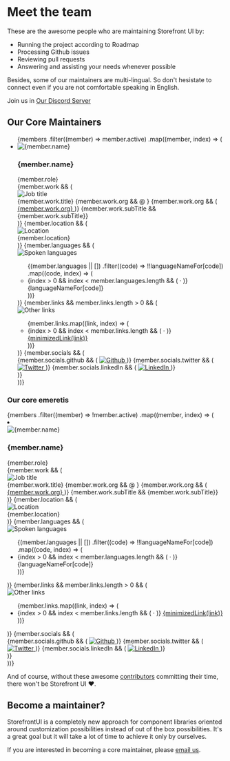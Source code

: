 
<Meta title="Team" />

<style>{`
  a {
    color: #5ece7b  !important;
  }

  .alert {
    background: #efeded;
    padding: 1rem;
    margin: 0.5rem 0 1rem;
  }

  .tip {
    border-left: 5px solid #5ece7b ;
  }

	.warning {
		border-left: 5px solid #ffc107;
		background-color: #fff4d5;
	}
  
  li.member {
    display: flex;
    padding: 1.5rem 0;
    border-bottom: 1px dashed #ececec;

  }

  .profile {
    margin-left: 1rem;
    flex: 1;
  }

  .avatar-img {
    width: 80px;
    height: 80px;
    border-radius: 50%;
  }

  h3 {
    margin-bottom: 0.5rem;
    margin-top: 0;
  }

  .row {
    font-size: 1em;
    margin-bottom: 0.5rem;
    display: flex;
    align-items: center;
  }

  .icon {
    margin-right: 0.5rem;
  }

  .role {
    text-transform: uppercase;
    font-size: 0.84em;
    font-weight: 600;
  }

  .sublist {
    list-style-type: none;
    padding-left: 0;
    font-weight: 600;
    margin: 0;
  }

  li {
    display: inline-block;
  }

  .dot {
    margin: 0 0.8rem;
  }

  .social-medias a {
    margin-right: 0.5rem;
  }
  
  .maintainers-work {
    display: flex;
  }
`}</style>

# Meet the team

These are the awesome people who are maintaining Storefront UI by:

<ul>
  <li class="maintainers-work">Running the project according to Roadmap</li>
  <li class="maintainers-work">Processing Github issues</li>
  <li class="maintainers-work">Reviewing pull requests</li>
  <li class="maintainers-work">
    Answering and assisting your needs whenever possible
  </li>
</ul>

Besides, some of our maintainers are multi-lingual. So don't hesistate to connect even if you are not comfortable speaking in English.

<div class="alert tip">

Join us in [Our Discord Server](https://discord.com/invite/TJpdzzN6q5)

</div>

## Our Core Maintainers

<ul style={{ listStyle: "none" }}>
  {members
    .filter((member) => member.active)
    .map((member, index) => (
      <li key={index} class="member">
        <div class="avatar">
          <img src={getAvatar(member)} alt={member.name} class="avatar-img" />
        </div>
        <div class="profile">
          <h3>{member.name}</h3>
          <div class="info">
            <div class="role row">{member.role}</div>
            {member.work && (
              <div class="job-title-container row">
                <div class="icon">
                  <img
                    src="https://res.cloudinary.com/mayashavin/image/upload/w_14,h_14,c_scale/v1567454220/StorefrontUI/briefcase-solid.jpg"
                    alt="Job title"
                  />
                </div>
                <div class="job-title">
                  <span>{member.work.title}</span>
                  {member.work.org && <span> @ </span>}
                  {member.work.org && (
                    <a
                      href={member.work.orgUrl}
                      target="_blank"
                      rel="noopener noreferrer"
                    >
                      {member.work.org}
                    </a>
                  )}
                  {member.work.subTitle && <span>{member.work.subTitle}</span>}
                </div>
              </div>
            )}
            {member.location && (
              <div class="location row">
                <div class="icon">
                  <img
                    src="https://res.cloudinary.com/mayashavin/image/upload/w_14,h_14,c_scale/v1567454220/StorefrontUI/map-marked-alt-solid.jpg"
                    alt="Location"
                  />
                </div>
                <span>{member.location}</span>
              </div>
            )}
            {member.languages && (
              <div class="languages row">
                <div class="icon">
                  <img
                    src="https://res.cloudinary.com/mayashavin/image/upload/w_14,h_14,c_scale/v1567454220/StorefrontUI/globe-solid.jpg"
                    alt="Spoken languages"
                  />
                </div>
                <ul class="sublist">
                  {(member.languages || [])
                    .filter((code) => !!languageNameFor[code])
                    .map((code, index) => (
                      <li key={code}>
                        {index > 0 && index < member.languages.length && (
                          <span class="dot">&middot;</span>
                        )}
                        {languageNameFor[code]}
                      </li>
                    ))}
                </ul>
              </div>
            )}
            {member.links && member.links.length > 0 && (
              <div class="links row">
                <div class="icon">
                  <img
                    src="https://res.cloudinary.com/mayashavin/image/upload/w_14,h_14,c_scale/v1567454220/StorefrontUI/link-solid.jpg"
                    alt="Other links"
                  />
                </div>
                <ul class="links-options sublist">
                  {member.links.map((link, index) => (
                    <li key={index}>
                      {index > 0 && index < member.links.length && (
                        <span class="dot">&middot;</span>
                      )}
                      <a href={link} target="_blank">
                        {minimizedLink(link)}
                      </a>
                    </li>
                  ))}
                </ul>
              </div>
            )}
            {member.socials && (
              <div class="social-medias row">
                {member.socials.github && (
                  <a
                    href={`https://github.com/${member.socials.github}/`}
                    target="_blank"
                    rel="noopener noreferrer"
                  >
                    <img
                      src="https://res.cloudinary.com/mayashavin/image/upload/h_20,c_thumb,g_auto/v1565642096/433-github.jpg"
                      alt="Github"
                    />
                  </a>
                )}
                {member.socials.twitter && (
                  <a
                    href={`https://twitter.com/${member.socials.twitter}`}
                    target="_blank"
                    rel="noopener noreferrer"
                  >
                    <img
                      src="https://res.cloudinary.com/mayashavin/image/upload/w_20,c_scale/v1567327341/Twitter_Logo_new.jpg"
                      alt="Twitter"
                    />
                  </a>
                )}
                {member.socials.linkedIn && (
                  <a
                    href={`https://www.linkedin.com/in/${membersocials.linkedIn}`}
                    target="_blank"
                    rel="noopener noreferrer"
                  >
                    <img src="" alt="LinkedIn" />
                  </a>
                )}
              </div>
            )}
          </div>
        </div>
      </li>
    ))}
</ul>

### Our core emeretis

<div>
  {members
    .filter((member) => !member.active)
    .map((member, index) => (
      <li key={index} class="member">
        <div class="avatar">
          <img src={getAvatar(member)} alt={member.name} class="avatar-img" />
        </div>
        <div class="profile">
          <h3>{member.name}</h3>
          <div class="info">
            <div class="role row">{member.role}</div>
            {member.work && (
              <div class="job-title-container row">
                <div class="icon">
                  <img
                    src="https://res.cloudinary.com/mayashavin/image/upload/w_14,h_14,c_scale/v1567454220/StorefrontUI/briefcase-solid.jpg"
                    alt="Job title"
                  />
                </div>
                <div class="job-title">
                  <span>{member.work.title}</span>
                  {member.work.org && <span> @ </span>}
                  {member.work.org && (
                    <a
                      href={member.work.orgUrl}
                      target="_blank"
                      rel="noopener noreferrer"
                    >
                      {member.work.org}
                    </a>
                  )}
                  {member.work.subTitle && <span>{member.work.subTitle}</span>}
                </div>
              </div>
            )}
            {member.location && (
              <div class="location row">
                <div class="icon">
                  <img
                    src="https://res.cloudinary.com/mayashavin/image/upload/w_14,h_14,c_scale/v1567454220/StorefrontUI/map-marked-alt-solid.jpg"
                    alt="Location"
                  />
                </div>
                <span>{member.location}</span>
              </div>
            )}
            {member.languages && (
              <div class="languages row">
                <div class="icon">
                  <img
                    src="https://res.cloudinary.com/mayashavin/image/upload/w_14,h_14,c_scale/v1567454220/StorefrontUI/globe-solid.jpg"
                    alt="Spoken languages"
                  />
                </div>
                <ul class="sublist">
                  {(member.languages || [])
                    .filter((code) => !!languageNameFor[code])
                    .map((code, index) => (
                      <li key={code}>
                        {index > 0 && index < member.languages.length && (
                          <span class="dot">&middot;</span>
                        )}
                        {languageNameFor[code]}
                      </li>
                    ))}
                </ul>
              </div>
            )}
            {member.links && member.links.length > 0 && (
              <div class="links row">
                <div class="icon">
                  <img
                    src="https://res.cloudinary.com/mayashavin/image/upload/w_14,h_14,c_scale/v1567454220/StorefrontUI/link-solid.jpg"
                    alt="Other links"
                  />
                </div>
                <ul class="links-options sublist">
                  {member.links.map((link, index) => (
                    <li key={index}>
                      {index > 0 && index < member.links.length && (
                        <span class="dot">&middot;</span>
                      )}
                      <a href={link} target="_blank">
                        {minimizedLink(link)}
                      </a>
                    </li>
                  ))}
                </ul>
              </div>
            )}
            {member.socials && (
              <div class="social-medias row">
                {member.socials.github && (
                  <a
                    href={`https://github.com/${member.socials.github}/`}
                    target="_blank"
                    rel="noopener noreferrer"
                  >
                    <img
                      src="https://res.cloudinary.com/mayashavin/image/upload/h_20,c_thumb,g_auto/v1565642096/433-github.jpg"
                      alt="Github"
                    />
                  </a>
                )}
                {member.socials.twitter && (
                  <a
                    href={`https://twitter.com/${member.socials.twitter}`}
                    target="_blank"
                    rel="noopener noreferrer"
                  >
                    <img
                      src="https://res.cloudinary.com/mayashavin/image/upload/w_20,c_scale/v1567327341/Twitter_Logo_new.jpg"
                      alt="Twitter"
                    />
                  </a>
                )}
                {member.socials.linkedIn && (
                  <a
                    href={`https://www.linkedin.com/in/${membersocials.linkedIn}`}
                    target="_blank"
                    rel="noopener noreferrer"
                  >
                    <img src="" alt="LinkedIn" />
                  </a>
                )}
              </div>
            )}
          </div>
        </div>
      </li>
    ))}
</div>

And of course, without these awesome [contributors](https://github.com/vuestorefront/storefront-ui/graphs/contributors) committing their time, there won't be Storefront UI ❤️.

## Become a maintainer?

StorefrontUI is a completely new approach for component libraries oriented around customization possibilities instead of out of the box possibilities.
It's a great goal but it will take a lot of time to achieve it only by ourselves.

If you are interested in becoming a core maintainer, please [email us](mailto:ui@vuestorefront.io).
